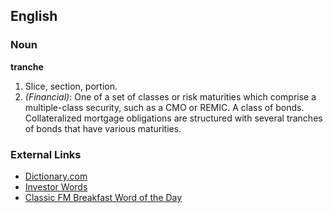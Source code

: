 ==English==

===Noun===
'''tranche'''
# Slice, section, portion. 
# ''(Financial)'': One of a set of classes or risk maturities which comprise a multiple-class security, such as a CMO or REMIC. A class of bonds. Collateralized mortgage obligations are structured with several tranches of bonds that have various maturities. 

===External Links===

* [http://dictionary.reference.com/search?q=tranche Dictionary.com]
* [http://www.investorwords.com/5045/tranche.html Investor Words]
* [http://www.abc.net.au/classic/breakfast/stories/s894477.htm Classic FM Breakfast Word of the Day]